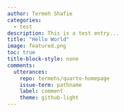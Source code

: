 ```yaml
---
author: Termeh Shafie
categories:
  - test
description: This is a test entry...
title: "Hello World"
image: featured.png
toc: true
title-block-style: none
comments:
  utterances:
    repo: termehs/quarto-homepage
    issue-term: pathname
    label: comment
    theme: github-light
---
```



